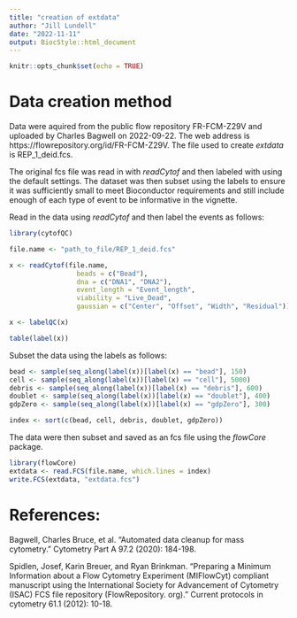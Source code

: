 ```yaml
---
title: "creation of extdata"
author: "Jill Lundell"
date: "2022-11-11"
output: BiocStyle::html_document
---
```


```r
knitr::opts_chunk$set(echo = TRUE)
```

# Data creation method

Data were aquired from the public flow repository FR-FCM-Z29V and uploaded by
Charles Bagwell on 2022-09-22. The web address is
https://flowrepository.org/id/FR-FCM-Z29V. The file used  to create
*extdata* is REP_1_deid.fcs.

The original fcs file was read in with *readCytof* and then labeled
with \code{labelQC} using the default settings. The dataset was then subset
using the labels to ensure it was sufficiently small to meet
Bioconductor requirements and still include enough of each type of
event to be informative in the vignette. 

Read in the data using *readCytof* and then label the events as follows:

```r
library(cytofQC)

file.name <- "path_to_file/REP_1_deid.fcs"

x <- readCytof(file.name, 
                 beads = c("Bead"),
                 dna = c("DNA1", "DNA2"),
                 event_length = "Event_length",
                 viability = "Live_Dead",
                 gaussian = c("Center", "Offset", "Width", "Residual"))

x <- labelQC(x)

table(label(x))
```

Subset the data using the labels as follows: 

```r
bead <- sample(seq_along(label(x))[label(x) == "bead"], 150)
cell <- sample(seq_along(label(x))[label(x) == "cell"], 5000)
debris <- sample(seq_along(label(x))[label(x) == "debris"], 600)
doublet <- sample(seq_along(label(x))[label(x) == "doublet"], 400)
gdpZero <- sample(seq_along(label(x))[label(x) == "gdpZero"], 300)

index <- sort(c(bead, cell, debris, doublet, gdpZero))
```

The data were then subset and saved as an fcs file using the *flowCore* package.

```r
library(flowCore)
extdata <- read.FCS(file.name, which.lines = index)
write.FCS(extdata, "extdata.fcs")
```

# References: 

Bagwell, Charles Bruce, et al. "Automated data cleanup for mass cytometry." Cytometry Part A 97.2 (2020): 184-198.

Spidlen, Josef, Karin Breuer, and Ryan Brinkman. "Preparing a Minimum Information about a Flow Cytometry Experiment (MIFlowCyt) compliant manuscript using the International Society for Advancement of Cytometry (ISAC) FCS file repository (FlowRepository. org)." Current protocols in cytometry 61.1 (2012): 10-18.
